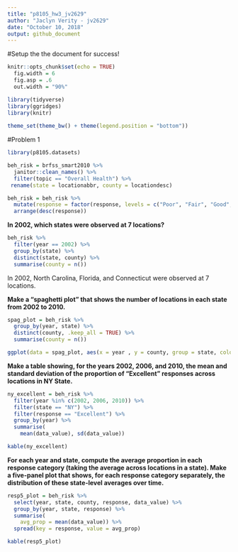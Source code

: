 ```yaml
---
title: "p8105_hw3_jv2629"
author: "Jaclyn Verity - jv2629"
date: "October 10, 2018"
output: github_document
---
```


#Setup the the document for success!
```r
knitr::opts_chunk$set(echo = TRUE)
  fig.width = 6
  fig.asp = .6
  out.width = "90%"

library(tidyverse)
library(ggridges)
library(knitr)
  
theme_set(theme_bw() + theme(legend.position = "bottom"))
```

#Problem 1
```r
library(p8105.datasets)

beh_risk = brfss_smart2010 %>% 
  janitor::clean_names() %>% 
  filter(topic == "Overall Health") %>% 
 rename(state = locationabbr, county = locationdesc)

beh_risk = beh_risk %>% 
  mutate(response = factor(response, levels = c("Poor", "Fair", "Good", "Very good", "Excellent"))) %>% 
  arrange(desc(response))
```

**In 2002, which states were observed at 7 locations?**
```r
beh_risk %>% 
  filter(year == 2002) %>%
  group_by(state) %>% 
  distinct(state, county) %>%  
  summarise(county = n())
```

In 2002, North Carolina, Florida, and Connecticut were observed at 7 locations. 


**Make a “spaghetti plot” that shows the number of locations in each state from 2002 to 2010.**
```r
spag_plot = beh_risk %>% 
  group_by(year, state) %>% 
  distinct(county, .keep_all = TRUE) %>%  
  summarise(county = n()) 

ggplot(data = spag_plot, aes(x = year , y = county, group = state, color = state)) + geom_line()

```


**Make a table showing, for the years 2002, 2006, and 2010, the mean and standard deviation of the proportion of “Excellent” responses across locations in NY State.**
```r
ny_excellent = beh_risk %>% 
  filter(year %in% c(2002, 2006, 2010)) %>%
  filter(state == "NY") %>% 
  filter(response == "Excellent") %>% 
  group_by(year) %>% 
  summarise(
    mean(data_value), sd(data_value))

kable(ny_excellent)
```

**For each year and state, compute the average proportion in each response category (taking the average across locations in a state). Make a five-panel plot that shows, for each response category separately, the distribution of these state-level averages over time.**
```r
resp5_plot = beh_risk %>% 
  select(year, state, county, response, data_value) %>% 
  group_by(year, state, response) %>% 
  summarise(
    avg_prop = mean(data_value)) %>% 
  spread(key = response, value = avg_prop)

kable(resp5_plot)
```

